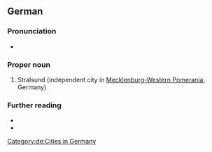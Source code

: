 ==German==

===Pronunciation===
* {{IPA|/ˈʃtʁaːlzʊnt/|/ʃtʁaːlˈzʊnt/|lang=de}}

===Proper noun===
{{head|de|proper nouns}}

# Stralsund (independent city in [[Mecklenburg-Western Pomerania]], Germany)

===Further reading===
* {{pedia}}
* {{pedia|lang=de}}

[[Category:de:Cities in Germany]]